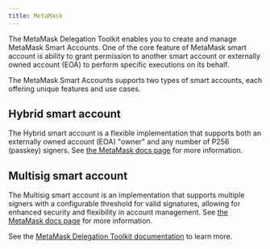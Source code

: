 ```yaml
---
title: MetaMask
---
```


The MetaMask Delegation Toolkit enables you to create and manage MetaMask Smart Accounts.
One of the core feature of MetaMask smart account is ability to grant permission to another
smart account or externally owned account (EOA) to perform specific executions on its behalf.

The MetaMask Smart Accounts supports two types of smart accounts, each offering unique features
and use cases.

## Hybrid smart account

The Hybrid smart account is a flexible implementation that supports both an externally 
owned account (EOA) "owner" and any number of P256 (passkey) signers.
See [the MetaMask docs page](https://docs.metamask.io/delegation-toolkit/guides/smart-accounts/create-smart-account/#create-a-hybrid-smart-account) for more information.

## Multisig smart account

The Multisig smart account is an implementation that supports multiple signers with a configurable threshold 
for valid signatures, allowing for enhanced security and flexibility in account management. 
See [the MetaMask docs page](https://docs.metamask.io/delegation-toolkit/guides/smart-accounts/create-smart-account/#create-a-multisig-smart-account) for more information.


See the [MetaMask Delegation Toolkit documentation](https://docs.metamask.io/delegation-toolkit/get-started/smart-account-quickstart/) to learn more.

